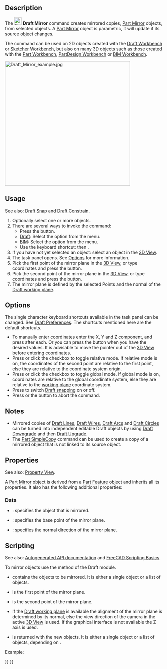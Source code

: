 <languages/>

{{Docnav
|[[Draft_Scale|Scale]]
|[[Draft_Offset|Offset]]
|[[Draft_Workbench|Draft]]
|IconL=Draft_Scale.svg
|IconR=Draft_Offset.svg
|IconC=Workbench_Draft.svg
}}

<div class="mw-translate-fuzzy">
{{GuiCommand/tr
|Name=Draft Mirror
|Name/tr=Yansıt
|MenuLocation=Draft → Mirror
|Workbenches=[[Draft_Workbench/tr|Draft]], [[Arch_Workbench/tr|Arch]]
|Shortcut={{KEY|M}} {{KEY|I}}
|SeeAlso=[[Draft Scale/tr|Draft Scale]]
}}
</div>

==Description== 

The [[Image:Draft_Mirror.svg|24px]] '''Draft Mirror''' command creates mirrored copies, [[Part_Mirror|Part Mirror]] objects, from selected objects. A [[Part_Mirror|Part Mirror]] object is parametric, it will update if its source object changes.

The command can be used on 2D objects created with the [[Draft_Workbench|Draft Workbench]] or [[Sketcher_Workbench|Sketcher Workbench]], but also on many 3D objects such as those created with the [[Part_Workbench|Part Workbench]], [[PartDesign_Workbench|PartDesign Workbench]] or [[BIM_Workbench|BIM Workbench]].

[[Image:Draft_Mirror_example.jpg|400px]]
{{Caption|Mirroring an object}}

==Usage== 

See also: [[Draft_Snap|Draft Snap]] and [[Draft_Constrain|Draft Constrain]].

# Optionally select one or more objects.
# There are several ways to invoke the command:
#* Press the {{Button|[[Image:Draft_Mirror.svg|16px]] [[Draft_Mirror|Mirror]]}} button.
#* [[Draft_Workbench|Draft]]: Select the {{MenuCommand|Modification → [[Image:Draft_Mirror.svg|16px]] Mirror}} option from the menu.
#* [[BIM_Workbench|BIM]]: Select the {{MenuCommand|Modify → [[Image:Draft_Mirror.svg|16px]] Mirror}} option from the menu.
#* Use the keyboard shortcut: {{KEY|M}} then {{KEY|I}}.
# If you have not yet selected an object: select an object in the [[3D_View|3D View]].
# The {{MenuCommand|Mirror}} task panel opens. See [[#Options|Options]] for more information.
# Pick the first point of the mirror plane in the [[3D_View|3D View]], or type coordinates and press the {{Button|[[Image:Draft_AddPoint.svg|16px]] Enter Point}} button.
# Pick the second point of the mirror plane in the [[3D_View|3D View]], or type coordinates and press the {{Button|[[Image:Draft_AddPoint.svg|16px]] Enter Point}} button.
# The mirror plane is defined by the selected Points and the normal of the [[Draft_SelectPlane|Draft working plane]].

==Options==

The single character keyboard shortcuts available in the task panel can be changed. See [[Draft_Preferences|Draft Preferences]]. The shortcuts mentioned here are the default shortcuts.

* To manually enter coordinates enter the X, Y and Z component, and press {{KEY|Enter}} after each. Or you can press the {{Button|[[Image:Draft_AddPoint.svg|16px]] Enter Point}} button when you have the desired values. It is advisable to move the pointer out of the [[3D_View|3D View]] before entering coordinates.
* Press {{KEY|R}} or click the {{MenuCommand|Relative}} checkbox to toggle relative mode. If relative mode is on, the coordinates of the second point are relative to the first point, else they are relative to the coordinate system origin.
* Press {{KEY|G}} or click the {{MenuCommand|Global}} checkbox to toggle global mode. If global mode is on, coordinates are relative to the global coordinate system, else they are relative to the [[Draft_SelectPlane|working plane]] coordinate system.
* Press {{KEY|S}} to switch [[Draft_Snap|Draft snapping]] on or off.
* Press {{KEY|Esc}} or the {{Button|Close}} button to abort the command.

==Notes==

* Mirrored copies of [[Draft_Line|Draft Lines]], [[Draft_Wire|Draft Wires]], [[Draft_Arc|Draft Arcs]] and [[Draft_Circle|Draft Circles]] can be turned into independent editable Draft objects by using [[Draft_Downgrade|Draft Downgrade]] and then [[Draft_Upgrade|Draft Upgrade]].
* The [[Part_SimpleCopy|Part SimpleCopy]] command can be used to create a copy of a mirrored object that is not linked to its source object.

==Properties==

See also: [[property_View|Property View]].

A [[Part_Mirror|Part Mirror]] object is derived from a [[Part_Feature|Part Feature]] object and inherits all its properties. It also has the following additional properties:

===Data===

{{TitleProperty|Base}}

* {{PropertyData|Source|Link}}: specifies the object that is mirrored.

{{TitleProperty|Plane}}

* {{PropertyData|Base|Vector}}: specifies the base point of the mirror plane.
* {{PropertyData|Normal|Vector}}: specifies the normal direction of the mirror plane.

==Scripting==

See also: [https://freecad.github.io/SourceDoc/ Autogenerated API documentation] and [[FreeCAD Scripting Basics|FreeCAD Scripting Basics]].

To mirror objects use the {{incode|mirror}} method of the Draft module.

{{Code|code=
mirrored_list = mirror(objlist, p1, p2)
}}

* {{incode|objlist}} contains the objects to be mirrored. It is either a single object or a list of objects.
* {{incode|p1}} is the first point of the mirror plane.
* {{incode|p2}} is the second point of the mirror plane.
* If the [[Draft_SelectPlane|Draft working plane]] is available the alignment of the mirror plane is determined by its normal, else the view direction of the camera in the active [[3D_View|3D View]] is used. If the graphical interface is not available the Z axis is used.
* {{incode|mirrored_list}} is returned with the new {{incode|Part::Mirroring}} objects. It is either a single object or a list of objects, depending on {{incode|objlist}}.

Example:

{{Code|code=
import FreeCAD as App
import Draft

doc = App.newDocument()

place = App.Placement(FreeCAD.Vector(1000, 0, 0), App.Rotation())
polygon1 = Draft.make_polygon(3, 750)
polygon2 = Draft.make_polygon(5, 750, placement=place)

p1 = App.Vector(2000, -1000, 0)
p2 = App.Vector(2000, 1000, 0)

line1 = Draft.make_line(p1, p2)
mirrored1 = Draft.mirror(polygon1, p1, p2)

Line2 = Draft.make_line(-p1, -p2)
mirrored2 = Draft.mirror([polygon1, polygon2], -p1, -p2)

doc.recompute()
}}


{{Docnav
|[[Draft_Scale|Scale]]
|[[Draft_Offset|Offset]]
|[[Draft_Workbench|Draft]]
|IconL=Draft_Scale.svg
|IconR=Draft_Offset.svg
|IconC=Workbench_Draft.svg
}}

{{Draft Tools navi{{#translation:}}}}
{{Userdocnavi{{#translation:}}}}